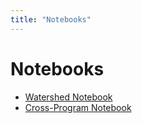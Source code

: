 ```yaml
---
title: "Notebooks"
---
```



<Layout pageTitle="Notebooks" sidebarLinks={DataPageSidebarLinks} activeHeaderLink="Data">

# Notebooks

* [Watershed Notebook](https://colab.research.google.com/github/edgi-govdata-archiving/ECHO-Watershed/blob/main/ECHO_Watershed.ipynb)
* [Cross-Program Notebook](https://colab.research.google.com/github/edgi-govdata-archiving/ECHO-Cross-Program/blob/main/ECHO-Cross-Programs.ipynb)

</Layout>
